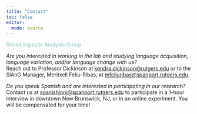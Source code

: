 ```yaml
---
title: "Contact"
toc: false
editor: 
  mode: source
---
```


[SocioLinguistic Analysis Group]{style="color: #83c5be;"}

*Are you interested in working in the lab and studying language acquisition, language variation, and/or language change with us?* <br>
Reach out to Professor Dickinson at [kendra.dickinson@rutgers.edu](mailto:kendra.dickinson@rutgers.edu) or to the SlAnG Manager, Meritxell Feliu-Ribas, at [mfeliuribas@spanport.rutgers.edu](mailto:mfeliuribas@spanport.rutgers.edu).

*Do you speak Spanish and are interested in participating in our research?* <br>
Contact us at [spanishinnj@spanport.rutgers.edu](mailto:spanishinnj@spanport.rutgers.edu) to participate in a 1-hour interview in downtown New Brunswick, NJ, or in an online experiment. You will be compensated for your time!
